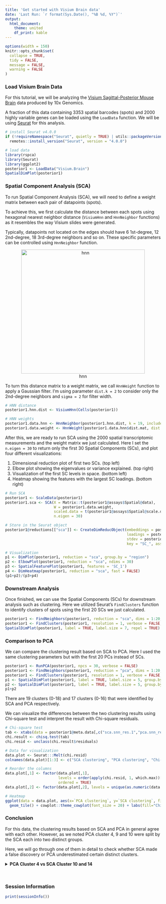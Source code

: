 ```yaml
---
title: 'Get started with Visium Brain data'
date: 'Last Run: `r format(Sys.Date(), "%B %d, %Y")`'
output:
  html_document:
    theme: united
    df_print: kable
---
```


```r
options(width = 150)
knitr::opts_chunk$set(
  collapse = TRUE,
  tidy = FALSE,
  message = FALSE,
  warning = FALSE
)
```

### Load Visium Brain Data
For this tutorial, we will be analyzing the [Visium Sagittal-Posterior Mouse Brain](https://support.10xgenomics.com/spatial-gene-expression/datasets) data produced by 10x Genomics. 

A fraction of this data containing 3353 spatial barcodes (spots) and 2000 highly variable genes can be loaded using the `LoadData` function. 
We will be using [Seurat](https://satijalab.org/seurat/articles/spatial_vignette.html) for this analysis.

```r
# install Seurat v4.0.0
if (!requireNamespace("Seurat", quietly = TRUE) | utils::packageVersion("Seurat") < "4.0.0")
  remotes::install_version("Seurat", version = "4.0.0")

# load data
library(rspca)
library(Seurat)
library(ggplot2)
posterior1 <- LoadData("Visium.Brain")
SpatialDimPlot(posterior1)
```

### Spatial Component Analysis (SCA)
To run Spatial Component Analysis (SCA), we will need to define a weight matrix between each pair of datapoints (spots).

To achieve this, we first calculate the distance between each spots using hexagonal nearest neighbor distance (`VisiumHnn` and `HnnNeighbor` functions) as it resembles the way Visium slides were generated.

Typically, datapoints not located on the edges should have 6 1st-degree, 12 2nd-degree, 18 3rd-degree neighbors and so on. These specific parameters can be controlled using `HnnNeighbor` function.
<center>
![hnn](hnn_image.png){width=400px}
</center>

To turn this distance matrix to a weight matrix, we call `HnnWeight` function to apply a Gaussian filter.
I'm using parameter `dist.k = 2` to consider only the 2nd-degree neighbors and `sigma = 2` for filter width.
```r
# HNN distance 
posterior1.hnn.dist <- VisiumHnn(Cells(posterior1))

# HNN weights
posterior1.data.hnn <- HnnNeighbor(posterior1.hnn.dist, k = 19, include.self = FALSE)
posterior1.data.weight <- HnnWeight(posterior1.data.hnn$dist.mat, dist.k = 2, sigma = 2)
```

After this, we are ready to run SCA using the 2000 spatial transcriptomic measurements and the weight matrix we just calculated. 
Here I set the `n.eigen = 30` to return only the first 30 Spatial Components (SCs), and plot four different visualizations:

1. Dimensional reduction plot of first two SCs. (top left)
2. Elbow plot showing the eigenvalues or variance explained. (top right)
3. Visualization of the first SC levels in space. (bottom left)
4. Heatmap showing the features with the largest SC loadings. (bottom right)
```r
# Run SCA
posterior1 <- ScaleData(posterior1)
posterior1.sca <- SCA(X = Matrix::t(posterior1@assays$Spatial@data), 
                      W = posterior1.data.weight, 
                      scaled.data = t(posterior1@assays$Spatial@scale.data),
                      n.eigen = 30)

# Store in the Seurat object
posterior1@reductions[["sca"]] <- CreateDimReducObject(embeddings = posterior1.sca$X, 
                                                       loadings = posterior1.sca$rotation, 
                                                       stdev = posterior1.sca$eigenvalues, 
                                                       key = "SC_", assay = "Spatial")

# Visualization
p1 <- DimPlot(posterior1, reduction = "sca", group.by = "region")
p2 <- ElbowPlot(posterior1, reduction = "sca", ndims = 30)
p3 <- SpatialFeaturePlot(posterior1, features = 'SC_1')
p4 <- DimHeatmap(posterior1, reduction = "sca", fast = FALSE)
(p1+p2)/(p3+p4)
```

### Downstream Analysis
Once finished, we can use the Spatial Components (SCs) for downstream analysis such as clustering.
Here we utilized Seurat's `FindClusters` function to identify clusters of spots using the first 20 SCs we just calculated.
```r
posterior1 <- FindNeighbors(posterior1, reduction = "sca", dims = 1:20,graph.name = c("sca.nn", "sca.snn"))
posterior1 <- FindClusters(posterior1, resolution = 1, verbose = FALSE, graph.name = "sca.snn")
SpatialDimPlot(posterior1, label = TRUE, label.size = 7, repel = TRUE)
```

### Comparison to PCA
We can compare the clustering result based on SCA to PCA. Here I used the same clustering parameters but with the first 20 PCs instead of SCs.
```r
posterior1 <- RunPCA(posterior1, npcs = 30, verbose = FALSE)
posterior1 <- FindNeighbors(posterior1, reduction = "pca", dims = 1:20, graph.name = c("pca.nn", "pca.snn"))
posterior1 <- FindClusters(posterior1, resolution = 1, verbose = FALSE, graph.name = "pca.snn")
p1 <- SpatialDimPlot(posterior1, label = TRUE, label.size = 5, group.by = "sca.snn_res.1", repel = TRUE) 
p2 <- SpatialDimPlot(posterior1, label = TRUE, label.size = 5, group.by = "pca.snn_res.1", repel = TRUE) 
p1+p2
```

There are 19 clusters (0-18) and 17 clusters (0-16) that were identified by SCA and PCA respectively.

We can visualize the differences between the two clustering results using Chi-square test and interpret the result with Chi-square residuals.
```r
# Chi-square test
tab <- xtabs(data = posterior1@meta.data[,c("sca.snn_res.1","pca.snn_res.1")])
chi.result <- chisq.test(tab)
chi.resid <- unclass(chi.result$residuals)

# Data for visualization
data.plot <- Seurat:::Melt(chi.resid)
colnames(data.plot)[1:3] <- c("SCA clustering", "PCA clustering", "Chi-square Residual")

# Reorder the columns
data.plot[,1] <- factor(data.plot[,1], 
                        levels = order(apply(chi.resid, 1, which.max))[c(1:10,12:11,13:19)]-1, 
                        ordered = TRUE)
data.plot[,2] <- factor(data.plot[,2], levels = unique(as.numeric(data.plot[,2])), ordered = TRUE)

# Heatmap
ggplot(data = data.plot, aes(x=`PCA clustering`, y=`SCA clustering`, fill=`Chi-square Residual`)) + 
  geom_tile() + cowplot::theme_cowplot(font_size = 20) + labs(fill="Chi-square\nResidual")

```

### Conclusion
For this data, the clustering results based on SCA and PCA in general agree with each other. However, as we noted PCA cluster 4, 9 and 10 were split by the SCA each into two distinct groups. 

Here, we will go through one of them in detail to check whether SCA made a false discovery or PCA underestimated certain distinct clusters.

<details>
  <summary>**PCA Cluster 4 vs SCA Cluster 10 and 14**</summary>

```r
cluster4 <- subset(posterior1, pca.snn_res.1 == 4 & sca.snn_res.1 %in% c(10, 14))
cluster4$sca.snn_res.1 <- factor(cluster4$sca.snn_res.1)
cluster4$pca.snn_res.1 <- factor(cluster4$pca.snn_res.1)
p1 <- SpatialDimPlot(cluster4, group.by = "pca.snn_res.1", pt.size.factor = 3, 
                     label = TRUE, label.size = 5) + 
  ggtitle("PCA Clustering") + NoLegend() + 
  theme(plot.title = element_text(size = 15, face = 2, hjust = 0.5))
p2 <- SpatialDimPlot(cluster4, group.by = "sca.snn_res.1", pt.size.factor = 3, 
                     label = TRUE, label.size = 5) + 
  ggtitle("SCA Clustering") + NoLegend() + 
  theme(plot.title = element_text(size = 15, face = 2, hjust = 0.5))
p1 + p2
```

We can examine the differentially expressed genes between cluster 10 and 14 from SCA clustering.
We see that these are heterogeneous populations marked by different gene expressions.
```r
de.genes <- FindMarkers(cluster4, 14, 10, group.by = "sca.snn_res.1", verbose = FALSE)
de.genes <- de.genes[de.genes$p_val_adj < 0.05, ]
de.genes <- de.genes[order(de.genes$avg_log2FC),]
cluster4 <- ScaleData(cluster4, features = rownames(de.genes))
p1 <- DoHeatmap(cluster4, rownames(de.genes), group.by = "sca.snn_res.1")
p2 <- SpatialFeaturePlot(cluster4, c(head(rownames(de.genes),2), tail(rownames(de.genes),2)),
                         pt.size.factor = 3)
p1 + p2
```
</details>
\

### Session Information
```r
print(sessionInfo())
```

